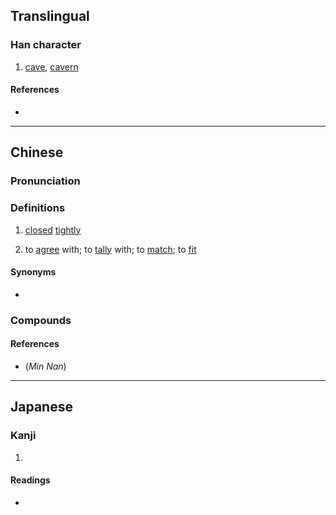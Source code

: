 {{character info/new}}
==Translingual==

===Han character===
{{Han char|rn=46|rad=山|as=06|sn=9|four=22601|canj=UOMR|ids=⿱山合}}

# [[cave]], [[cavern]]

====References====
* {{Han ref|kx=0310.090|dkj=08020|dj=0610.150|hdz=10771.010|uh=5CC7|ud=23751|bh=CEA4|bd=52900}}

----

==Chinese==
{{zh-forms}}

===Pronunciation===
{{zh-pron
|m=bā,kè
|c=baa1,hap6
|mn=bā/bâ
|mc=
|oc=
|ma=
|cat=n,adj
}}

===Definitions===
{{zh-hanzi}}

# {{lb|zh|Min Nan}} [[closed]] [[tightly]]
#: {{zh-x|門 關 無 峇|The door isn't '''closed tightly'''.|MN}}
# {{lb|zh|Min Nan}} to [[agree]] with; to [[tally]] with; to [[match]]; to [[fit]]
#: {{zh-x|阮{Guán} 兩{nn̄g} 人 個{kò}性{sìng} 真 峇|We two have personalities that really '''match'''.|MN}}

====Synonyms====
*  {{lb|zh|Min Nan}} {{zh-l|密}}

===Compounds===
{{zh-der|峇峇}}

====References====
* (''Min Nan'') {{thcwd|4872}}

----

==Japanese==

===Kanji===
{{ja-kanji|grade=|rs=山06}}

# {{rfdef|ja|sort=山06}}

====Readings====
* {{ja-readings|on=[[こう]] (kō), [[ごう]] (gō)|kun=}}